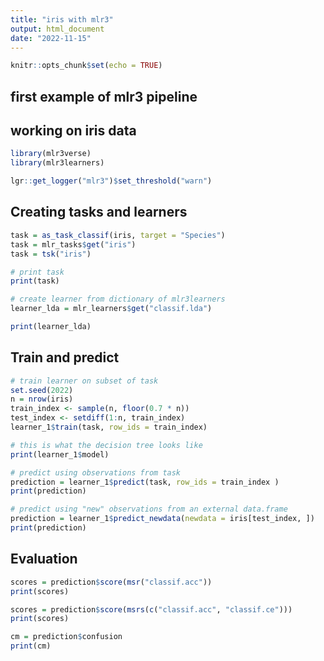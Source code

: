 ```yaml
---
title: "iris with mlr3"
output: html_document
date: "2022-11-15"
---
```


```r
knitr::opts_chunk$set(echo = TRUE)
```

## first example of mlr3 pipeline 
## working on iris data
```r
library(mlr3verse)
library(mlr3learners)

lgr::get_logger("mlr3")$set_threshold("warn")
```

## Creating tasks and learners
```r
task = as_task_classif(iris, target = "Species")
task = mlr_tasks$get("iris")
task = tsk("iris")

```
```r
# print task
print(task)
```
```r
# create learner from dictionary of mlr3learners
learner_lda = mlr_learners$get("classif.lda")
```

```r
print(learner_lda)
```
## Train and predict
```r
# train learner on subset of task
set.seed(2022)
n = nrow(iris)
train_index <- sample(n, floor(0.7 * n))
test_index <- setdiff(1:n, train_index)
learner_1$train(task, row_ids = train_index)
```

```r
# this is what the decision tree looks like
print(learner_1$model)
```
```r
# predict using observations from task
prediction = learner_1$predict(task, row_ids = train_index )
print(prediction)
```
```r
# predict using "new" observations from an external data.frame
prediction = learner_1$predict_newdata(newdata = iris[test_index, ])
print(prediction)
```
## Evaluation

```r
scores = prediction$score(msr("classif.acc"))
print(scores)
```
```r
scores = prediction$score(msrs(c("classif.acc", "classif.ce")))
print(scores)
```
```r
cm = prediction$confusion
print(cm)
```

